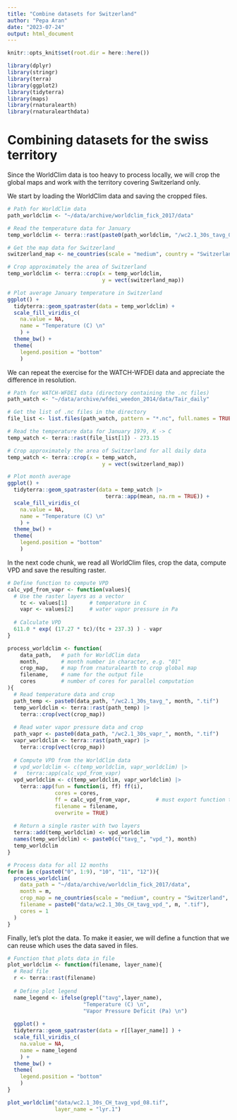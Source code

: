 ```yaml
---
title: "Combine datasets for Switzerland"
author: "Pepa Aran"
date: "2023-07-24"
output: html_document
---
```


```r
knitr::opts_knit$set(root.dir = here::here())

library(dplyr)
library(stringr)
library(terra)
library(ggplot2)
library(tidyterra)
library(maps)
library(rnaturalearth)
library(rnaturalearthdata)
```

# Combining datasets for the swiss territory

Since the WorldClim data is too heavy to process locally, we will crop the global maps and work with the territory covering Switzerland only. 

We start by loading the WorldClim data and saving the cropped files.
```r
# Path for WorldClim data
path_worldclim <- "~/data/archive/worldclim_fick_2017/data"

# Read the temperature data for January
temp_worldclim <- terra::rast(paste0(path_worldclim, "/wc2.1_30s_tavg_01.tif"))

# Get the map data for Switzerland
switzerland_map <- ne_countries(scale = "medium", country = "Switzerland", returnclass = "sf")

# Crop approximately the area of Switzerland
temp_worldclim <- terra::crop(x = temp_worldclim,
                              y = vect(switzerland_map))

# Plot average January temperature in Switzerland
ggplot() +
  tidyterra::geom_spatraster(data = temp_worldclim) +
  scale_fill_viridis_c(
    na.value = NA,
    name = "Temperature (C) \n"
    ) +
  theme_bw() +
  theme(
    legend.position = "bottom"
    )
```

We can repeat the exercise for the WATCH-WFDEI data and appreciate the difference in resolution. 
```r
# Path for WATCH-WFDEI data (directory containing the .nc files)
path_watch <- "~/data/archive/wfdei_weedon_2014/data/Tair_daily"

# Get the list of .nc files in the directory
file_list <- list.files(path_watch, pattern = "*.nc", full.names = TRUE)

# Read the temperature data for January 1979, K -> C
temp_watch <- terra::rast(file_list[1]) - 273.15

# Crop approximately the area of Switzerland for all daily data
temp_watch <- terra::crop(x = temp_watch,
                              y = vect(switzerland_map))

# Plot month average
ggplot() +
  tidyterra::geom_spatraster(data = temp_watch |>
                               terra::app(mean, na.rm = TRUE)) +
  scale_fill_viridis_c(
    na.value = NA,
    name = "Temperature (C) \n"
    ) +
  theme_bw() +
  theme(
    legend.position = "bottom"
    )
```

In the next code chunk, we read all WorldClim files, crop the data, compute VPD and save the resulting raster.
```r
# Define function to compute VPD
calc_vpd_from_vapr <- function(values){
  # Use the raster layers as a vector
    tc <- values[1]       # temperature in C
    vapr <- values[2]     # water vapor pressure in Pa
  
  # Calculate VPD
  611.0 * exp( (17.27 * tc)/(tc + 237.3) ) - vapr
}

process_worldclim <- function(
    data_path,   # path for WorldClim data
    month,       # month number in character, e.g. "01"
    crop_map,    # map from rnaturalearth to crop global map
    filename,    # name for the output file
    cores        # number of cores for parallel computation
){
  # Read temperature data and crop
  path_temp <- paste0(data_path, "/wc2.1_30s_tavg_", month, ".tif")
  temp_worldclim <- terra::rast(path_temp) |>
    terra::crop(vect(crop_map))
  
  # Read water vapor pressure data and crop
  path_vapr <- paste0(data_path, "/wc2.1_30s_vapr_", month, ".tif")
  vapr_worldclim <- terra::rast(path_vapr) |>
    terra::crop(vect(crop_map))
  
  # Compute VPD from the WorldClim data
  # vpd_worldclim <- c(temp_worldclim, vapr_worldclim) |>
  #   terra::app(calc_vpd_from_vapr)
  vpd_worldclim <- c(temp_worldclim, vapr_worldclim) |>
    terra::app(fun = function(i, ff) ff(i),
               cores = cores,
               ff = calc_vpd_from_vapr,        # must export function to the nodes
               filename = filename,
               overwrite = TRUE)  
  
  # Return a single raster with two layers
  terra::add(temp_worldclim) <- vpd_worldclim
  names(temp_worldclim) <- paste0(c("tavg_", "vpd_"), month)
  temp_worldclim
}

# Process data for all 12 months
for(m in c(paste0("0", 1:9), "10", "11", "12")){
  process_worldclim(
    data_path = "~/data/archive/worldclim_fick_2017/data",
    month = m,
    crop_map = ne_countries(scale = "medium", country = "Switzerland", returnclass = "sf"),
    filename = paste0("data/wc2.1_30s_CH_tavg_vpd_", m, ".tif"),
    cores = 1
  )
}
```

Finally, let's plot the data. To make it easier, we will define a function that we can reuse which uses the data saved in files.
```r
# Function that plots data in file
plot_worldclim <- function(filename, layer_name){
  # Read file
  r <- terra::rast(filename)
  
  # Define plot legend
  name_legend <- ifelse(grepl("tavg",layer_name),
                        "Temperature (C) \n",
                        "Vapor Pressure Deficit (Pa) \n")
  
  ggplot() +
  tidyterra::geom_spatraster(data = r[[layer_name]] ) +
  scale_fill_viridis_c(
    na.value = NA,
    name = name_legend
    ) +
  theme_bw() +
  theme(
    legend.position = "bottom"
    )
}

plot_worldclim("data/wc2.1_30s_CH_tavg_vpd_08.tif",
               layer_name = "lyr.1")
```


